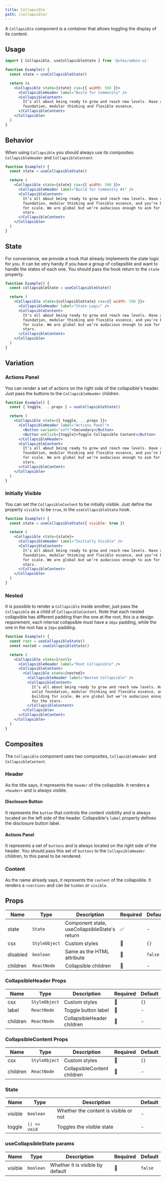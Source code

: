 ```yaml
---
title: Collapsible
path: /collapsible/
---
```



<PageHeader title="Collapsible"/>

A `Collapsible` component is a container that allows toggling the display of its content.

## Usage

```jsx isStatic
import { Collapsible, useCollapsibleState } from '@vtex/admin-ui'

function Example() {
  const state = useCollapsibleState()

  return (s
    <Collapsible state={state} csx={{ width: 500 }}>
      <CollapsibleHeader label="Build for Community" />
      <CollapsibleContent>
        It’s all about being ready to grow and reach new levels. Have a solid
        foundation, modular thinking and flexible essence.
      </CollapsibleContent>
    </Collapsible>
  )
}
```

## Behavior

When using `Collapsible` you should always use its composites: `CollapsibleHeader` and `CollapsibleContent`

```jsx live
function Example() {
  const state = useCollapsibleState()

  return (
    <Collapsible state={state} csx={{ width: 500 }}>
      <CollapsibleHeader label="Build for Community #1" />
      <CollapsibleContent>
        It’s all about being ready to grow and reach new levels. Have a solid
        foundation, modular thinking and flexible essence, and you’re building
        for scale. We are global but we’re audacious enough to aim for the
        stars.
      </CollapsibleContent>
    </Collapsible>
  )
}
```

## State

For convenience, we provide a hook that already implements the state logic for you. It can be very handy if you have a group of collapsible and want to handle the states of each one. You should pass the hook return to the `state` property.

```jsx live
function Example() {
  const collapsibleState = useCollapsibleState()

  return (
    <Collapsible state={collapsibleState} csx={{ width: 500 }}>
      <CollapsibleHeader label="State Logic" />
      <CollapsibleContent>
        It’s all about being ready to grow and reach new levels. Have a solid
        foundation, modular thinking and flexible essence, and you’re building
        for scale. We are global but we’re audacious enough to aim for the
        stars.
      </CollapsibleContent>
    </Collapsible>
  )
}
```

## Variation

### Actions Panel

You can render a set of actions on the right side of the collapsible's header. Just pass the buttons to the `CollapsibleHeader` children.

```jsx live
function Example() {
  const { toggle, ...props } = useCollapsibleState()

  return (
    <Collapsible state={{ toggle, ...props }}>
      <CollapsibleHeader label="Actions Panel">
        <Button variant="soft">Secondary</Button>
        <Button onClick={toggle}>Toggle Collapsible Content</Button>
      </CollapsibleHeader>
      <CollapsibleContent>
        It’s all about being ready to grow and reach new levels. Have a solid
        foundation, modular thinking and flexible essence, and you’re building
        for scale. We are global but we’re audacious enough to aim for the
        stars.
      </CollapsibleContent>
    </Collapsible>
  )
}
```

### Initially Visible

You can set the `CollapsibleContent` to be initially visible. Just define the property `visible` to be `true`, in the `useCollapsibleState` hook.

```jsx live
function Example() {
  const state = useCollapsibleState({ visible: true })

  return (
    <Collapsible state={state}>
      <CollapsibleHeader label="Initially Visible" />
      <CollapsibleContent>
        It’s all about being ready to grow and reach new levels. Have a solid
        foundation, modular thinking and flexible essence, and you’re building
        for scale. We are global but we’re audacious enough to aim for the
        stars.
      </CollapsibleContent>
    </Collapsible>
  )
}
```

### Nested

It is possible to render a `Collapsible` inside another, just pass the `Collapsible` as a child of `CollapsibleContent`. Note that each nested collapsible has different padding than the one at the root, this is a design requirement, each internal collapsible must have a `16px` padding, while the one in the root has a `24px` padding.

```jsx live
function Example() {
  const root = useCollapsibleState()
  const nested = useCollapsibleState()

  return (
    <Collapsible state={root}>
      <CollapsibleHeader label="Root Collapsible" />
      <CollapsibleContent>
        <Collapsible state={nested}>
          <CollapsibleHeader label="Nested Collapsible" />
          <CollapsibleContent>
            It’s all about being ready to grow and reach new levels. Have a
            solid foundation, modular thinking and flexible essence, and you’re
            building for scale. We are global but we’re audacious enough to aim
            for the stars.
          </CollapsibleContent>
        </Collapsible>
      </CollapsibleContent>
    </Collapsible>
  )
}
```

## Composites

The `Collapsible` component uses two composites, `CollapsibleHeader` and `CollapsibleContent`.

### Header

As the title says, it represents the `header` of the collapsible. It renders a `<header>` and is always visible.

#### Disclosure Button

It represents the `button` that controls the content visibility and is always located on the left side of the header. Collapsible's `label` property defines the disclosure button label.

#### Actions Panel

It represents a set of `buttons` and is always located on the right side of the header. You should pass this set of `buttons` to the `CollapsibleHeader` children, to this panel to be rendered.

### Content

As the name already says, it represents the `content` of the collapsible. It renders a `<section>` and can be `hidden` or `visible`.

## Props

| Name     | Type          | Description                                   | Required | Default |
| -------- | ------------- | --------------------------------------------- | -------- | ------- |
| state    | `State`       | Component state, useCollapsibleState's return | ✅       | -       |
| csx      | `StyleObject` | Custom styles                                 | 🚫       | `{}`    |
| disabled | `boolean`     | Same as the HTML attribute                    | 🚫       | `false` |
| children | `ReactNode`   | Collapsible children                          | 🚫       | -       |

### CollapsibleHeader Props

| Name     | Type          | Description                | Required | Default |
| -------- | ------------- | -------------------------- | -------- | ------- |
| csx      | `StyleObject` | Custom styles              | 🚫       | `{}`    |
| label    | `ReactNode`   | Toggle button label        | 🚫       | -       |
| children | `ReactNode`   | CollapsibleHeader children | 🚫       | -       |

### CollapsibleContent Props

| Name     | Type          | Description                 | Required | Default |
| -------- | ------------- | --------------------------- | -------- | ------- |
| csx      | `StyleObject` | Custom styles               | 🚫       | `{}`    |
| children | `ReactNode`   | CollapsibleContent children | 🚫       | -       |

### State

| Name    | Type         | Description                           | Default |
| ------- | ------------ | ------------------------------------- | ------- |
| visible | `boolean`    | Whether the content is visible or not | -       |
| toggle  | `() => void` | Toggles the visible state             | -       |

### useCollapsibleState params

| Name    | Type      | Description                      | Required | Default |
| ------- | --------- | -------------------------------- | -------- | ------- |
| visible | `boolean` | Whether it is visible by default | 🚫       | `false` |
